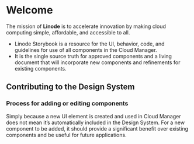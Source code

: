 
<Meta title="Intro/Welcome" />

# Welcome

The mission of **Linode** is to accelerate innovation by making cloud computing simple, affordable, and accessible to all.

* Linode Storybook is a resource for the UI, behavior, code, and guidelines for use of all components in the Cloud Manager.
* It is the single source truth for approved components and a living document that will incorporate new components and refinements for existing components.

## Contributing to the Design System

### Process for adding or editing components

Simply because a new UI element is created and used in Cloud Manager does not mean it’s automatically included in the Design System. For a new component to be added, it should provide a significant benefit over existing components and be useful for future applications.
